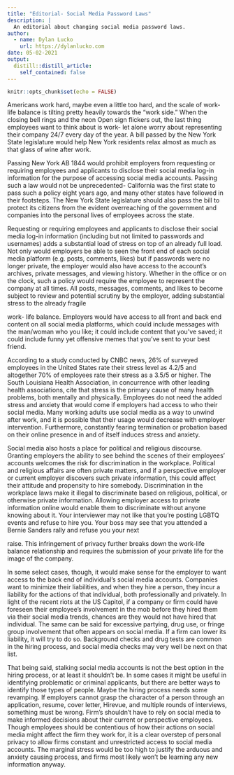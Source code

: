 ```yaml
---
title: "Editorial- Social Media Password Laws"
description: |
  An editorial about changing social media password laws.
author:
  - name: Dylan Lucko
    url: https://dylanlucko.com
date: 05-02-2021
output:
  distill::distill_article:
    self_contained: false
---
```


```r
knitr::opts_chunk$set(echo = FALSE)
```

Americans work hard, maybe even a little too hard, and the scale of work-life balance is tilting pretty heavily towards the "work side." When the closing bell rings and the neon Open sign flickers out, the last thing employees want to think about is work- let alone worry about representing their company 24/7 every day of the year. A bill passed by the New York State legislature would help New York residents relax almost as much as that glass of wine after work. 

Passing New York AB 1844 would prohibit employers from requesting or requiring employees and applicants to disclose their social media log-in information for the purpose of accessing social media accounts. Passing such a law would not be unprecedented- California was the first state to pass such a policy eight years ago, and many other states have followed in their footsteps. The New York State legislature should also pass the bill to protect its citizens from the evident overreaching of the government and companies into the personal lives of employees across the state. 

Requesting or requiring employees and applicants to disclose their social media log-in information (including but not limited to passwords and usernames) adds a substantial load of stress on top of an already full load. Not only would employers be able to seen the front end of each social media platform (e.g. posts, comments, likes) but if passwords were no longer private, the employer would also have access to the account's archives, private messages, and viewing history. Whether in the office or on the clock, such a policy would require the employee to represent the company at all times. All posts, messages, comments, and likes to become subject to review and potential scrutiny by the employer, adding substantial stress to the already fragile 

work- life balance. Employers would have access to all front and back end content on all social media platforms, which could include messages with the man/woman who you like; it could include content that you've saved; it could include funny yet offensive memes that you've sent to your best friend. 

According to a study conducted by CNBC news, 26% of surveyed employees in the United States rate their stress level as 4.2/5 and altogether 70% of employees rate their stress as a 3.5/5 or higher. The South Louisiana Health Association, in concurrence with other leading health associations, cite that stress is the primary cause of many health problems, both mentally and physically. Employees do not need the added stress and anxiety that would come if employers had access to who their social media. Many working adults use social media as a way to unwind after work, and it is possible that their usage would decrease with employer intervention. Furthermore, constantly fearing termination or probation based on their online presence in and of itself induces stress and anxiety. 

Social media also hosts a place for political and religious discourse. Granting employers the ability to see behind the scenes of their employees' accounts welcomes the risk for discrimination in the workplace. Political and religious affairs are often private matters, and if a perspective employer or current employer discovers such private information, this could affect their attitude and propensity to hire somebody. Discrimination in the workplace laws make it illegal to discriminate based on religious, political, or otherwise private information. Allowing employer access to private information online would enable them to discriminate without anyone knowing about it. Your interviewer may not like that you're posting LGBTQ events and refuse to hire you. Your boss may see that you attended a Bernie Sanders rally and refuse you your next 

raise. This infringement of privacy further breaks down the work-life balance relationship and requires the submission of your private life for the image of the company. 

In some select cases, though, it would make sense for the employer to want access to the back end of individual's social media accounts. Companies want to minimize their liabilities, and when they hire a person, they incur a liability for the actions of that individual, both professionally and privately. In light of the recent riots at the US Capitol, if a company or firm could have foreseen their employee's involvement in the mob before they hired them via their social media trends, chances are they would not have hired that individual. The same can be said for excessive partying, drug use, or fringe group involvement that often appears on social media. If a firm can lower its liability, it will try to do so. Background checks and drug tests are common in the hiring process, and social media checks may very well be next on that list. 

That being said, stalking social media accounts is not the best option in the hiring process, or at least it shouldn't be. In some cases it might be useful in identifying problematic or criminal applicants, but there are better ways to identify those types of people. Maybe the hiring process needs some revamping. If employers cannot grasp the character of a person through an application, resume, cover letter, Hirevue, and multiple rounds of interviews, something must be wrong. Firm's shouldn't have to rely on social media to make informed decisions about their current or perspective employees. Though employees should be contentious of how their actions on social media might affect the firm they work for, it is a clear overstep of personal privacy to allow firms constant and unrestricted access to social media accounts. The marginal stress would be too high to justify the arduous and anxiety causing process, and firms most likely won't be learning any new information anyway.
